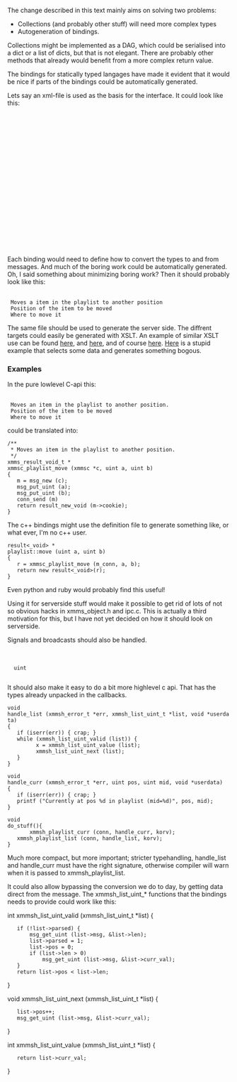 The change described in this text mainly aims on solving two problems:

* Collections (and probably other stuff) will need more complex types
* Autogeneration of bindings.

Collections might be implemented as a DAG, which could be serialised into a dict or a list of dicts, but that is not elegant. There are probably other methods that already would benefit from a more complex return value.

The bindings for statically typed langages have made it evident that it would be nice if parts of the bindings could be automatically generated.

Lets say an xml-file is used as the basis for the interface. It could look like this:

 <xmmsipc>
  <object name="playback">
   <method name="start" />
   <method name="stop" />
   <method name="curr_time" />
    <return><uint/></return>
   </method>
   <method name="jump">
    <arg><uint/></arg>
   </method>
  </object>
  <object name="playlist">
   <method name="list">
    <return><list><uint/></list></return>
   </method>
   <method name="move">
    <arg><uint /></arg>
    <arg><uint /></arg>
   </method>
  </object>
 </xmmsipc>


Each binding would need to define how to convert the types to and from messages. And much of the boring work could be automatically generated. Oh, I said something about minimizing boring work? Then it should probably look like this:

 <method name="move">
  <doc>Moves a item in the playlist to another position</doc>
  <arg><uint /><doc>Position of the item to be moved</doc></arg>
  <arg><uint /><doc>Where to move it</doc></arg>
 </method>

The same file should be used to generate the server side. The diffrent targets could easily be generated with XSLT. An example of similar XSLT use can be found [https://svn.cronos.be/svn/codegen/trunk/Documentation/creating_codegen_xslt_templates.txt here], and [https://svn.cronos.be/svn/codegen/trunk/Documentation/sample-class-source.xml here], and of course [http://www.w3.org/Style/XSL/ here]. [http://320e88ea593700b3.paste.se/ Here] is a stupid example that selects some data and generates something bogous.

===Examples===

In the pure lowlevel C-api this:

<object name="playlist">
 <method name="move">
  <doc>Moves an item in the playlist to another position.</doc>
  <arg><uint /><doc>Position of the item to be moved</doc></arg>
  <arg><uint /><doc>Where to move it</doc></arg>
 </method>
</object>

could be translated into:

 /**
  * Moves an item in the playlist to another position.
  */
 xmms_result_void_t *
 xmmsc_playlist_move (xmmsc *c, uint a, uint b)
 {
 	m = msg_new (c);
 	msg_put_uint (a);
 	msg_put_uint (b);
 	conn_send (m)
 	return result_new_void (m->cookie);
 }

The c++ bindings might use the definition file to generate something like, or what ever, I'm no c++ user.

 result<_void> *
 playlist::move (uint a, uint b)
 {
 	r = xmmsc_playlist_move (m_conn, a, b);
 	return new result<_void>(r);
 }

Even python and ruby would probably find this useful!

Using it for serverside stuff would make it possible to get rid of lots of not so obvious hacks in xmms_object.h and ipc.c. This is actually a third motivation for this, but I have not yet decided on how it should look on serverside.

Signals and broadcasts should also be handled.

 <object name="playback">
  <signal name="curr_time">
   <value>uint</value>
  </signal>
 <object>




It should also make it easy to do a bit more highlevel c api. That has the types already unpacked in the callbacks.

 void
 handle_list (xmmsh_error_t *err, xmmsh_list_uint_t *list, void *userdata)
 {
 	if (iserr(err)) { crap; }
 	while (xmmsh_list_uint_valid (list)) {
 	      x = xmmsh_list_uint_value (list);
 	      xmmsh_list_uint_next (list);
 	}
 }

 void
 handle_curr (xmmsh_error_t *err, uint pos, uint mid, void *userdata)
 {
 	if (iserr(err)) { crap; }
 	printf ("Currently at pos %d in playlist (mid=%d)", pos, mid);
 }

 void
 do_stuff(){
        xmmsh_playlist_curr (conn, handle_curr, korv);
 	xmmsh_playlist_list (conn, handle_list, korv);
 }

Much more compact, but more important; stricter typehandling, handle_list and handle_curr must have the right signature, otherwise compiler will warn when it is passed to xmmsh_playlist_list.

It could also allow bypassing the conversion we do to day, by getting data direct from the message. The xmmsh_list_uint_* functions that the bindings needs to provide could work like this:

int
xmmsh_list_uint_valid (xmmsh_list_uint_t *list)
{
	if (!list->parsed) {
		msg_get_uint (list->msg, &list->len);
		list->parsed = 1;
		list->pos = 0;
		if (list->len > 0)
			msg_get_uint (list->msg, &list->curr_val);
	}
	return list->pos < list->len;
}

void
xmmsh_list_uint_next (xmmsh_list_uint_t *list)
{
	list->pos++;
	msg_get_uint (list->msg, &list->curr_val);
}

int
xmmsh_list_uint_value (xmmsh_list_uint_t *list)
{
	return list->curr_val;
}